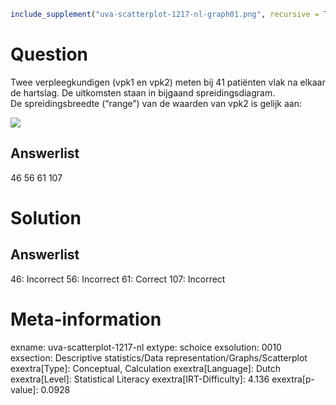 ```r
include_supplement("uva-scatterplot-1217-nl-graph01.png", recursive = TRUE)
```

Question
========

Twee verpleegkundigen (vpk1 en vpk2) meten bij 41 patiënten vlak na
elkaar de hartslag. De uitkomsten staan in bijgaand spreidingsdiagram.\
De spreidingsbreedte ("range") van de waarden van vpk2 is gelijk aan:

![](uva-scatterplot-1217-nl-graph01.png)

Answerlist
----------

46
56
61
107

Solution
========

Answerlist
----------

46: Incorrect
56: Incorrect
61: Correct
107: Incorrect

Meta-information
================
exname: uva-scatterplot-1217-nl
extype: schoice
exsolution: 0010
exsection: Descriptive statistics/Data representation/Graphs/Scatterplot
exextra[Type]: Conceptual, Calculation
exextra[Language]: Dutch
exextra[Level]: Statistical Literacy
exextra[IRT-Difficulty]: 4.136
exextra[p-value]: 0.0928
